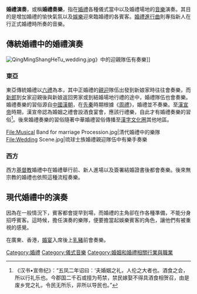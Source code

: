 '''婚禮演奏'''，或稱'''婚禮奏樂'''，指在[[婚禮|婚禮]]各種儀式當中以及婚禮場地的[[音樂|音樂]]演奏。其目的是增加婚禮的愉快氣氛以及[[娛樂|娛樂]]迎來臨婚禮的各賓客。[[婚禮進行曲|婚禮進行曲]]則專指新人在行正式婚禮時所奏的音樂。

==傳統婚禮中的婚禮演奏==
[[File:QingMingShangHeTu_wedding.jpg|thumb]]》中的迎親隊伍有奏樂]]
===東亞===
東亞傳統婚禮以[[六禮|六禮]]為本，其中正婚禮的[[親迎|親迎]]隊伍出發到新娘家時往往會奏樂，而[[新郎|新郎]]到女家迎親後與新娘返回男家或到結婚場地行禮的途中，婚禮隊伍也會奏樂。婚禮奏樂的習俗源自[[中國|中國]][[漢朝|漢朝]]，在[[先秦|先秦]]時期根據《[[周禮|周禮]]》，婚禮並不奏樂。至[[漢宣帝|漢宣帝]]時期，漢宣帝認為婚姻之禮會設酒食宴會，應該行禮樂，自此才有婚禮奏樂的習俗<ref>《汉书•宣帝纪》：“五凤二年诏曰：‘夫婚姻之礼，人伦之大者也。酒食之会，所以行礼乐也。今郡国二千石或擅为苟禁，禁民嫁娶不得具酒食相贺召，由是废乡党之礼，令民无所乐，非所以导民也。”</ref>。後來婚禮奏樂的習俗隨著中華婚禮習俗傳播至[[漢字文化圈|漢字文化圈]]其他地區。
<gallery>
File:Musical Band for marriage Procession.jpg|清代婚禮中的樂隊
File:Wedding Scene.jpg|琉球士族婚禮親迎隊伍中有樂手奏樂
</gallery>
===西方===
西方[[基督教|基督教]]婚禮中在婚禮舉行前、新人進場以及簽署結婚證書後都會奏樂。後來無宗教的婚禮也依照這種流程奏樂。
==現代婚禮中的演奏==
因為在一般情況下，賓客都會提早到場，而婚禮的主角卻在作各種準備，不能分身招呼賓客。這時候，擔任演奏的樂隊，便要擔當起娛樂賓客的角色，讓他們有被重視的感覺。

在廣東、香港，[[婚宴|婚宴]]入席後上[[乳豬|乳豬]]前會奏樂。

[[Category:婚禮|Category:婚禮]]
[[Category:儀式音樂|Category:儀式音樂]]
[[Category:婚姻和婚禮相關行業與職業|Category:婚姻和婚禮相關行業與職業]]